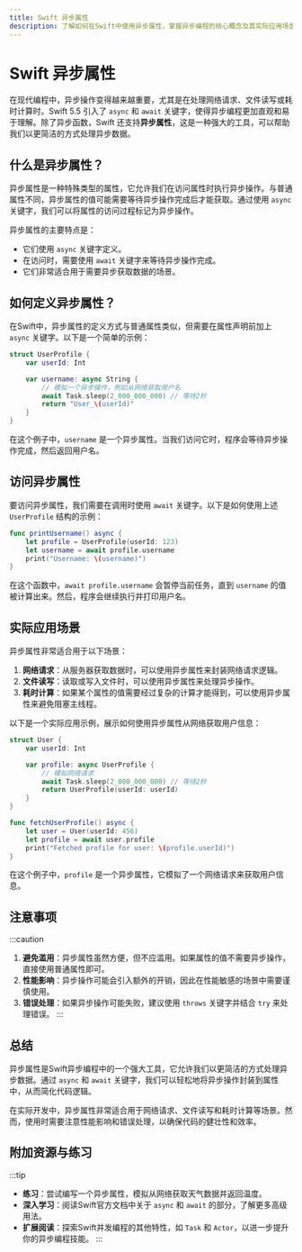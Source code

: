 ```yaml
---
title: Swift 异步属性
description: 了解如何在Swift中使用异步属性，掌握异步编程的核心概念及其实际应用场景。
---
```


# Swift 异步属性

在现代编程中，异步操作变得越来越重要，尤其是在处理网络请求、文件读写或耗时计算时。Swift 5.5 引入了 `async` 和 `await` 关键字，使得异步编程更加直观和易于理解。除了异步函数，Swift 还支持**异步属性**，这是一种强大的工具，可以帮助我们以更简洁的方式处理异步数据。

## 什么是异步属性？

异步属性是一种特殊类型的属性，它允许我们在访问属性时执行异步操作。与普通属性不同，异步属性的值可能需要等待异步操作完成后才能获取。通过使用 `async` 关键字，我们可以将属性的访问过程标记为异步操作。

异步属性的主要特点是：
- 它们使用 `async` 关键字定义。
- 在访问时，需要使用 `await` 关键字来等待异步操作完成。
- 它们非常适合用于需要异步获取数据的场景。

## 如何定义异步属性？

在Swift中，异步属性的定义方式与普通属性类似，但需要在属性声明前加上 `async` 关键字。以下是一个简单的示例：

```swift
struct UserProfile {
    var userId: Int

    var username: async String {
        // 模拟一个异步操作，例如从网络获取用户名
        await Task.sleep(2_000_000_000) // 等待2秒
        return "User_\(userId)"
    }
}
```

在这个例子中，`username` 是一个异步属性。当我们访问它时，程序会等待异步操作完成，然后返回用户名。

## 访问异步属性

要访问异步属性，我们需要在调用时使用 `await` 关键字。以下是如何使用上述 `UserProfile` 结构的示例：

```swift
func printUsername() async {
    let profile = UserProfile(userId: 123)
    let username = await profile.username
    print("Username: \(username)")
}
```

在这个函数中，`await profile.username` 会暂停当前任务，直到 `username` 的值被计算出来。然后，程序会继续执行并打印用户名。

## 实际应用场景

异步属性非常适合用于以下场景：
1. **网络请求**：从服务器获取数据时，可以使用异步属性来封装网络请求逻辑。
2. **文件读写**：读取或写入文件时，可以使用异步属性来处理异步操作。
3. **耗时计算**：如果某个属性的值需要经过复杂的计算才能得到，可以使用异步属性来避免阻塞主线程。

以下是一个实际应用示例，展示如何使用异步属性从网络获取用户信息：

```swift
struct User {
    var userId: Int

    var profile: async UserProfile {
        // 模拟网络请求
        await Task.sleep(2_000_000_000) // 等待2秒
        return UserProfile(userId: userId)
    }
}

func fetchUserProfile() async {
    let user = User(userId: 456)
    let profile = await user.profile
    print("Fetched profile for user: \(profile.userId)")
}
```

在这个例子中，`profile` 是一个异步属性，它模拟了一个网络请求来获取用户信息。

## 注意事项

:::caution
1. **避免滥用**：异步属性虽然方便，但不应滥用。如果属性的值不需要异步操作，直接使用普通属性即可。
2. **性能影响**：异步操作可能会引入额外的开销，因此在性能敏感的场景中需要谨慎使用。
3. **错误处理**：如果异步操作可能失败，建议使用 `throws` 关键字并结合 `try` 来处理错误。
:::

## 总结

异步属性是Swift异步编程中的一个强大工具，它允许我们以更简洁的方式处理异步数据。通过 `async` 和 `await` 关键字，我们可以轻松地将异步操作封装到属性中，从而简化代码逻辑。

在实际开发中，异步属性非常适合用于网络请求、文件读写和耗时计算等场景。然而，使用时需要注意性能影响和错误处理，以确保代码的健壮性和效率。

## 附加资源与练习

:::tip
- **练习**：尝试编写一个异步属性，模拟从网络获取天气数据并返回温度。
- **深入学习**：阅读Swift官方文档中关于 `async` 和 `await` 的部分，了解更多高级用法。
- **扩展阅读**：探索Swift并发编程的其他特性，如 `Task` 和 `Actor`，以进一步提升你的异步编程技能。
:::